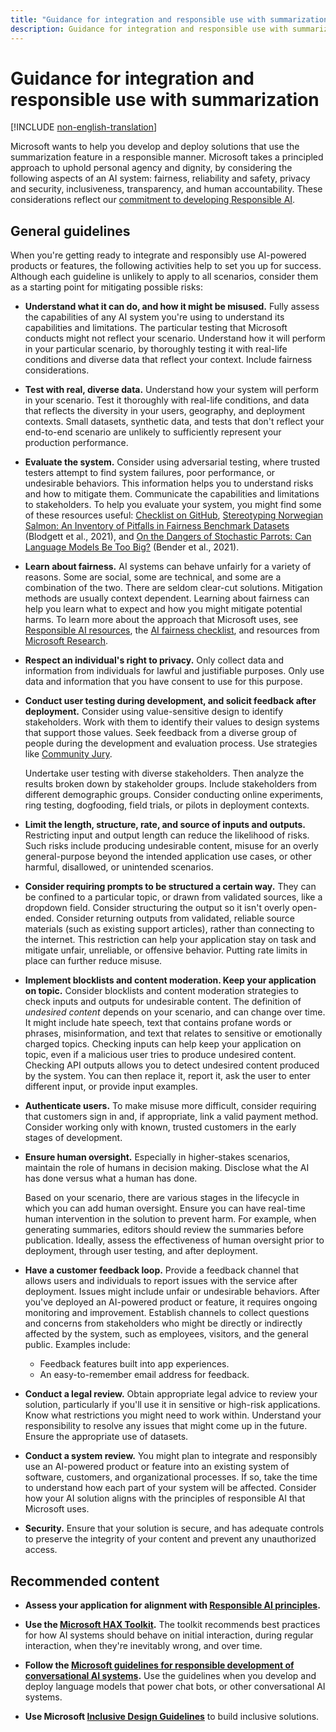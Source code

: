 ```yaml
---
title: "Guidance for integration and responsible use with summarization"
description: Guidance for integration and responsible use with summarization 
---
```


# Guidance for integration and responsible use with summarization

[!INCLUDE [non-english-translation](../includes/non-english-translation)]

Microsoft wants to help you develop and deploy solutions that use the summarization feature in a responsible manner. Microsoft takes a principled approach to uphold personal agency and dignity, by considering the following aspects of an AI system: fairness, reliability and safety, privacy and security, inclusiveness, transparency, and human accountability. These considerations reflect our [commitment to developing Responsible AI](https://www.microsoft.com/ai/responsible-ai?activetab=pivot1%3aprimaryr6).

## General guidelines

When you're getting ready to integrate and responsibly use AI-powered products or features, the following activities help to set you up for success. Although each guideline is unlikely to apply to all scenarios, consider them as a starting point for mitigating possible risks:

* **Understand what it can do, and how it might be misused.** Fully assess the capabilities of any AI system you're using to understand its capabilities and limitations. The particular testing that Microsoft conducts might not reflect your scenario. Understand how it will perform in your particular scenario, by thoroughly testing it with real-life conditions and diverse data that reflect your context. Include fairness considerations.

* **Test with real, diverse data.** Understand how your system will perform in your scenario. Test it thoroughly with real-life conditions, and data that reflects the diversity in your users, geography, and deployment contexts. Small datasets, synthetic data, and tests that don't reflect your end-to-end scenario are unlikely to sufficiently represent your production performance.

* **Evaluate the system.** Consider using adversarial testing, where trusted testers attempt to find system failures, poor performance, or undesirable behaviors. This information helps you to understand risks and how to mitigate them. Communicate the capabilities and limitations to stakeholders. To help you evaluate your system, you might find some of these resources useful: [Checklist on GitHub](https://github.com/marcotcr/checklist), [Stereotyping Norwegian Salmon: An Inventory of Pitfalls in Fairness Benchmark Datasets](https://www.microsoft.com/research/uploads/prod/2021/06/The_Salmon_paper.pdf) (Blodgett et al., 2021), and [On the Dangers of Stochastic Parrots: Can Language Models Be Too Big?](https://dl.acm.org/doi/10.1145/3442188.3445922) (Bender et al., 2021).

* **Learn about fairness.** AI systems can behave unfairly for a variety of reasons. Some are social, some are technical, and some are a combination of the two. There are seldom clear-cut solutions. Mitigation methods are usually context dependent. Learning about fairness can help you learn what to expect and how you might mitigate potential harms. To learn more about the approach that Microsoft uses, see [Responsible AI resources](https://www.microsoft.com/ai/responsible-ai-resources?activetab=pivot1%3aprimaryr4), the [AI fairness checklist](https://www.microsoft.com/research/publication/co-designing-checklists-to-understand-organizational-challenges-and-opportunities-around-fairness-in-ai/), and resources from [Microsoft Research](https://www.microsoft.com/research/theme/fate/#!publications).

* **Respect an individual's right to privacy.** Only collect data and information from individuals for lawful and justifiable purposes. Only use data and information that you have consent to use for this purpose.

* **Conduct user testing during development, and solicit feedback after deployment.** Consider using value-sensitive design to identify stakeholders. Work with them to identify their values to design systems that support those values. Seek feedback from a diverse group of people during the development and evaluation process. Use strategies like [Community Jury](/azure/architecture/guide/responsible-innovation/community-jury/).
  
  Undertake user testing with diverse stakeholders. Then analyze the results broken down by stakeholder groups. Include stakeholders from different demographic groups. Consider conducting online experiments, ring testing, dogfooding, field trials, or pilots in deployment contexts.

* **Limit the length, structure, rate, and source of inputs and outputs.** Restricting input and output length can reduce the likelihood of risks. Such risks include producing undesirable content, misuse for an overly general-purpose beyond the intended application use cases, or other harmful, disallowed, or unintended scenarios.

* **Consider requiring prompts to be structured a certain way.** They can be confined to a particular topic, or drawn from validated sources, like a dropdown field. Consider structuring the output so it isn't overly open-ended. Consider returning outputs from validated, reliable source materials (such as existing support articles), rather than connecting to the internet. This restriction can help your application stay on task and mitigate unfair, unreliable, or offensive behavior. Putting rate limits in place can further reduce misuse.

* **Implement blocklists and content moderation. Keep your application on topic.** Consider blocklists and content moderation strategies to check inputs and outputs for undesirable content. The definition of *undesired content* depends on your scenario, and can change over time. It might include hate speech, text that contains profane words or phrases, misinformation, and text that relates to sensitive or emotionally charged topics. Checking inputs can help keep your application on topic, even if a malicious user tries to produce undesired content. Checking API outputs allows you to detect undesired content produced by the system. You can then replace it, report it, ask the user to enter different input, or provide input examples.

* **Authenticate users.** To make misuse more difficult, consider requiring that customers sign in and, if appropriate, link a valid payment method. Consider working only with known, trusted customers in the early stages of development.

* **Ensure human oversight.** Especially in higher-stakes scenarios, maintain the role of humans in decision making. Disclose what the AI has done versus what a human has done.

  Based on your scenario, there are various stages in the lifecycle in which you can add human oversight. Ensure you can have real-time human intervention in the solution to prevent harm. For example, when generating summaries, editors should review the summaries before publication. Ideally, assess the effectiveness of human oversight prior to deployment, through user testing, and after deployment.

* **Have a customer feedback loop.** Provide a feedback channel that allows users and individuals to report issues with the service after deployment. Issues might include unfair or undesirable behaviors. After you've deployed an AI-powered product or feature, it requires ongoing monitoring and improvement. Establish channels to collect questions and concerns from stakeholders who might be directly or indirectly affected by the system, such as employees, visitors, and the general public. Examples include:
    - Feedback features built into app experiences.
    - An easy-to-remember email address for feedback.

* **Conduct a legal review.** Obtain appropriate legal advice to review your solution, particularly if you'll use it in sensitive or high-risk applications. Know what restrictions you might need to work within. Understand your responsibility to resolve any issues that might come up in the future. Ensure the appropriate use of datasets.

* **Conduct a system review.** You might plan to integrate and responsibly use an AI-powered product or feature into an existing system of software, customers, and organizational processes. If so, take the time to understand how each part of your system will be affected. Consider how your AI solution aligns with the principles of responsible AI that Microsoft uses.

* **Security.** Ensure that your solution is secure, and has adequate controls to preserve the integrity of your content and prevent any unauthorized access.

## Recommended content

* **Assess your application for alignment with [Responsible AI principles](https://www.microsoft.com/ai/responsible-ai-resources).**

* **Use the [Microsoft HAX Toolkit](https://www.microsoft.com/en-us/haxtoolkit/).** The toolkit recommends best practices for how AI systems should behave on initial interaction, during regular interaction, when they're inevitably wrong, and over time.

* **Follow the [Microsoft guidelines for responsible development of conversational AI systems](https://www.microsoft.com/research/publication/responsible-bots/).** Use the guidelines when you develop and deploy language models that power chat bots, or other conversational AI systems.

* **Use Microsoft [Inclusive Design Guidelines](https://www.microsoft.com/design/inclusive/)** to build inclusive solutions.
